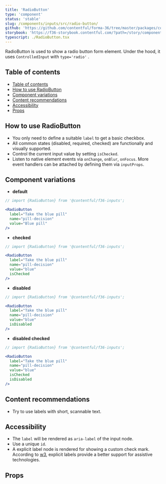 ```yaml
---
title: 'RadioButton'
type: 'component'
status: 'stable'
slug: /components/inputs/src/radio-button/
github: 'https://github.com/contentful/forma-36/tree/master/packages/components/inputs/src/radio-button'
storybook: 'https://f36-storybook.contentful.com/?path=/story/components-radiobutton--default'
typescript: ./RadioButton.tsx
---
```


RadioButton is used to show a radio button form element. Under the hood, it uses `ControlledInput` with `type='radio'` .

## Table of contents

- [Table of contents](#table-of-contents)
- [How to use RadioButton](#how-to-use-radiobutton)
- [Component variations](#component-variations)
- [Content recommendations](#content-recommendations)
- [Accessibility](#accessibility)
- [Props](#props)

## How to use RadioButton

- You only need to define a suitable `label` to get a basic checkbox.
- All common states (disabled, required, checked) are functionally and visually supported.
- Control the current input value by setting `isChecked`.
- Listen to native element events via `onChange`, `onBlur`, `onFocus`. More event handlers can be attached by defining them via `inputProps`.

## Component variations

- **default**

```jsx
// import {RadioButton} from '@contentful/f36-inputs';

<RadioButton
  label="Take the blue pill"
  name="pill-decision"
  value="Blue pill"
/>
```

- **checked**

```jsx
// import {RadioButton} from '@contentful/f36-inputs';

<RadioButton
  label="Take the blue pill"
  name="pill-decision"
  value="blue"
  isChecked
/>
```

- **disabled**

```jsx
// import {RadioButton} from '@contentful/f36-inputs';

<RadioButton
  label="Take the blue pill"
  name="pill-decision"
  value="blue"
  isDisabled
/>
```

- **disabled checked**

```jsx
// import {RadioButton} from '@contentful/f36-inputs';

<RadioButton
  label="Take the blue pill"
  name="pill-decision"
  value="blue"
  isChecked
  isDisabled
/>
```

## Content recommendations

- Try to use labels with short, scannable text.

## Accessibility

- The `label` will be rendered as `aria-label` of the input node.
- Use a unique `id`.
- A explicit label node is rendered for showing a custom check mark. According to [w3](https://www.w3.org/WAI/tutorials/forms/labels/#associating-labels-implicitly), explicit labels provide a better support for assistive technologies.

## Props


<Props of="RadioButton" />
